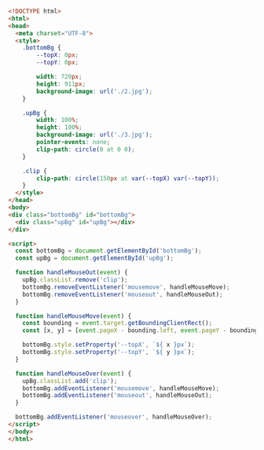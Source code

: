 ```html
<!DOCTYPE html>
<html>
<head>
  <meta charset="UTF-8">
  <style>
    .bottomBg {
        --topX: 0px;
        --topY: 0px;

        width: 720px;
        height: 911px;
        background-image: url('./2.jpg');
    }

    .upBg {
        width: 100%;
        height: 100%;
        background-image: url('./3.jpg');
        pointer-events: none;
        clip-path: circle(0 at 0 0);
    }

    .clip {
        clip-path: circle(150px at var(--topX) var(--topY));
    }
  </style>
</head>
<body>
<div class="bottomBg" id="bottomBg">
  <div class="upBg" id="upBg"></div>
</div>

<script>
  const bottomBg = document.getElementById('bottomBg');
  const upBg = document.getElementById('upBg');

  function handleMouseOut(event) {
    upBg.classList.remove('clip');
    bottomBg.removeEventListener('mousemove', handleMouseMove);
    bottomBg.removeEventListener('mouseout', handleMouseOut);
  }

  function handleMouseMove(event) {
    const bounding = event.target.getBoundingClientRect();
    const [x, y] = [event.pageX - bounding.left, event.pageY - bounding.top];

    bottomBg.style.setProperty('--topX', `${ x }px`);
    bottomBg.style.setProperty('--topY', `${ y }px`);
  }

  function handleMouseOver(event) {
    upBg.classList.add('clip');
    bottomBg.addEventListener('mousemove', handleMouseMove);
    bottomBg.addEventListener('mouseout', handleMouseOut);
  }

  bottomBg.addEventListener('mouseover', handleMouseOver);
</script>
</body>
</html>
```